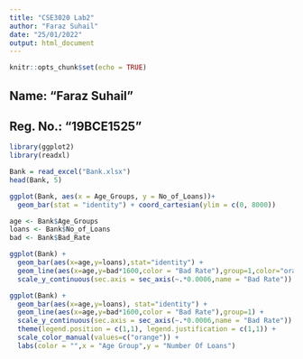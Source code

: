 ```yaml
---
title: "CSE3020 Lab2"
author: "Faraz Suhail"
date: "25/01/2022"
output: html_document
---
```


```r
knitr::opts_chunk$set(echo = TRUE)
```

## Name: "Faraz Suhail"
## Reg. No.: "19BCE1525"

```r
library(ggplot2)
library(readxl)
```

```r
Bank = read_excel("Bank.xlsx")
head(Bank, 5)
```


```r
ggplot(Bank, aes(x = Age_Groups, y = No_of_Loans))+
  geom_bar(stat = "identity") + coord_cartesian(ylim = c(0, 8000))
```

```r
age <- Bank$Age_Groups
loans <- Bank$No_of_Loans
bad <- Bank$Bad_Rate
```

```r
ggplot(Bank) +
  geom_bar(aes(x=age,y=loans),stat="identity") +
  geom_line(aes(x=age,y=bad*1600,color = "Bad Rate"),group=1,color="orange") +
  scale_y_continuous(sec.axis = sec_axis(~.*0.0006,name = "Bad Rate"))
```

```r
ggplot(Bank) +
  geom_bar(aes(x=age,y=loans), stat="identity") +
  geom_line(aes(x=age,y=bad*1600,color = "Bad Rate"),group=1) +
  scale_y_continuous(sec.axis = sec_axis(~.*0.0006,name = "Bad Rate")) +
  theme(legend.position = c(1,1), legend.justification = c(1,1)) +
  scale_color_manual(values=c("orange")) +
  labs(color = "",x = "Age Group",y = "Number Of Loans")
```